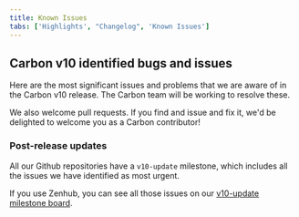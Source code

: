 ```yaml
---
title: Known Issues
tabs: ['Highlights', "Changelog", 'Known Issues']
---
```


## Carbon v10 identified bugs and issues

Here are the most significant issues and problems that we are aware of in the Carbon v10 release. The Carbon team will be working to resolve these.

We also welcome pull requests. If you find and issue and fix it, we'd be delighted to welcome you as a Carbon contributor!

### Post-release updates

All our Github repositories have a `v10-update` milestone, which includes all the issues we have identified as most urgent.

If you use Zenhub, you can see all those issues on our [v10-update milestone board](https://github.com/carbon-design-system/carbon-website/milestone/6).
